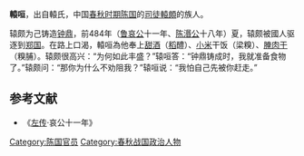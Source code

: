 {{模板:Infobox 先秦人物
|名称= 轅咺
|图像=
|图说=
|姓=妫
|氏=轅
|名=咺
|字=
|别名=
|别字=
|谥号=
|时代=春秋
|国家=[[陈国|陈]] 
|身份=
|出生=
|逝世=
|在位=
|父=
|母=
|正妻=
|妾=
|子女=
|太子=
}}
'''轅咺'''，出自轅氏，中国[[春秋时期|春秋时期]][[陈国|陈国]]的[[司徒|司徒]][[轅頗|轅頗]]的族人。

辕颇为己铸造[[钟|钟]][[鼎|鼎]]，前484年（[[鲁哀公|鲁哀公]]十一年、[[陈湣公|陈湣公]]十八年）夏，辕颇被國人驱逐到[[郑国|郑国]]。在路上口渴，轅咺為他奉上[[甜酒|甜酒]]（[[稻|稻]]醴）、[[小米|小米]]干饭（梁糗）、[[腌|腌]][[肉干|肉干]]（糗脯）。辕颇很高兴：“为何如此丰盛？”辕咺答：“钟鼎铸成时，我就准备食物了。”辕颇问：“那你为什么不劝阻我？”辕咺说：“我怕自己先被你赶走。”

==参考文献==
*《[[左传|左传]]·哀公十一年》
[[Category:陈国官员|Category:陈国官员]] 
[[Category:春秋战国政治人物|Category:春秋战国政治人物]]